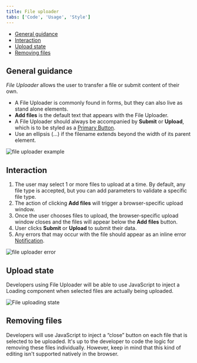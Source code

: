 ```yaml
---
title: File uploader
tabs: ['Code', 'Usage', 'Style']
---
```


<AnchorLinks>

- [General guidance ](#general-guidance)
- [Interaction](#interaction) 
- [Upload state](#upload-state) 
- [Removing files](#removing-files)

</AnchorLinks>

## General guidance

_File Uploader_ allows the user to transfer a file or submit content of their own.

- A File Uploader is commonly found in forms, but they can also live as stand alone elements.
- **Add files** is the default text that appears with the File Uploader.
- A File Uploader should always be accompanied by **Submit** or **Upload**, which is to be styled as a [Primary Button](/components/button).
- Use an ellipsis (...) if the filename extends beyond the width of its parent element.

<ImageComponent cols="8">

![file uploader example](images/file-uploader-usage-1.png)

</ImageComponent>

## Interaction

1. The user may select 1 or more files to upload at a time. By default, any file type is accepted, but you can add parameters to validate a specific file type.
2. The action of clicking **Add files** will trigger a browser-specific upload window.
3. Once the user chooses files to upload, the browser-specific upload window closes and the files will appear below the **Add files** button.
4. User clicks **Submit** or **Upload** to submit their data.
5. Any errors that may occur with the file should appear as an inline error
   [Notification](/components/notification).

<ImageComponent cols="8" caption="Errors in file uploader">

![file uploader error](images/file-uploader-usage-2.png)

</ImageComponent>

## Upload state

Developers using File Uploader will be able to use JavaScript to inject a Loading component when selected files are actually being uploaded.

<ImageComponent cols="8">

![File uploading state](images/file-uploader-usage-3.png)

</ImageComponent>

## Removing files

Developers will use JavaScript to inject a “close” button on each file that is selected to be uploaded. It's up to the developer to code the logic for removing these files individually. However, keep in mind that this kind of editing isn't supported natively in the browser.
